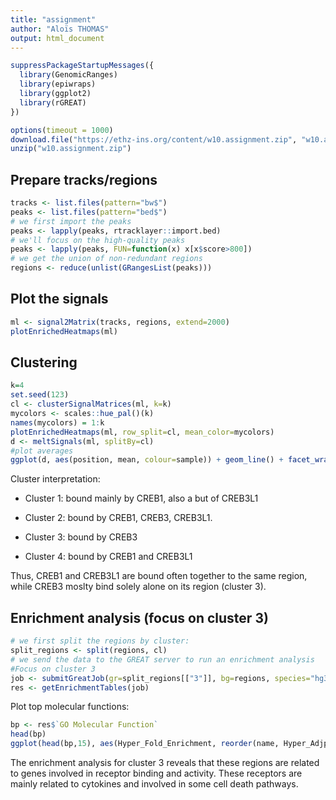 ```yaml
---
title: "assignment"
author: "Aloïs THOMAS"
output: html_document
---
```



```r
suppressPackageStartupMessages({
  library(GenomicRanges)
  library(epiwraps)
  library(ggplot2)
  library(rGREAT)
})
```



```r
options(timeout = 1000)
download.file("https://ethz-ins.org/content/w10.assignment.zip", "w10.assignment.zip")
unzip("w10.assignment.zip")
```

## Prepare tracks/regions

```r
tracks <- list.files(pattern="bw$")
peaks <- list.files(pattern="bed$")
# we first import the peaks
peaks <- lapply(peaks, rtracklayer::import.bed)
# we'll focus on the high-quality peaks
peaks <- lapply(peaks, FUN=function(x) x[x$score>800])
# we get the union of non-redundant regions
regions <- reduce(unlist(GRangesList(peaks)))
```

## Plot the signals

```r
ml <- signal2Matrix(tracks, regions, extend=2000)
plotEnrichedHeatmaps(ml)
```

## Clustering

```r
k=4
set.seed(123)
cl <- clusterSignalMatrices(ml, k=k)
mycolors <- scales::hue_pal()(k)
names(mycolors) = 1:k
plotEnrichedHeatmaps(ml, row_split=cl, mean_color=mycolors)
d <- meltSignals(ml, splitBy=cl)
#plot averages
ggplot(d, aes(position, mean, colour=sample)) + geom_line() + facet_wrap(~split)
```

Cluster interpretation:

- Cluster 1: bound mainly by CREB1, also a but of CREB3L1

- Cluster 2: bound by CREB1, CREB3, CREB3L1.

- Cluster 3: bound by CREB3

- Cluster 4: bound by CREB1 and CREB3L1

Thus, CREB1 and CREB3L1 are bound often together to the same region, while CREB3 moslty bind solely alone on its region (cluster 3).


## Enrichment analysis (focus on cluster 3)

```r
# we first split the regions by cluster:
split_regions <- split(regions, cl)
# we send the data to the GREAT server to run an enrichment analysis
#Focus on cluster 3
job <- submitGreatJob(gr=split_regions[["3"]], bg=regions, species="hg38")
res <- getEnrichmentTables(job)
```

Plot top molecular functions:

```r
bp <- res$`GO Molecular Function`
head(bp)
ggplot(head(bp,15), aes(Hyper_Fold_Enrichment, reorder(name, Hyper_Adjp_BH), size=Hyper_Foreground_Region_Hits, color=-log10(Hyper_Adjp_BH))) + geom_point() + scale_color_viridis_c()
```


The enrichment analysis for cluster 3 reveals that these regions are related to genes involved in receptor binding and activity. These receptors are mainly related to cytokines and involved in some cell death pathways.